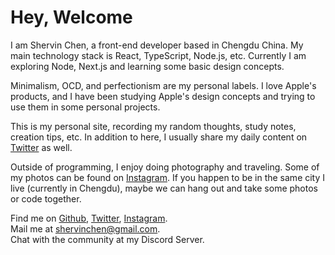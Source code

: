 # Hey, Welcome

I am Shervin Chen, a front-end developer based in Chengdu China. My main technology stack is React, TypeScript, Node.js, etc. Currently I am exploring Node, Next.js and learning some basic design concepts.

Minimalism, OCD, and perfectionism are my personal labels. I love Apple's products, and I have been studying Apple's design concepts and trying to use them in some personal projects.

This is my personal site, recording my random thoughts, study notes, creation tips, etc. In addition to here, I usually share my daily content on [Twitter](https://twitter.com/shervinchen) as well.

Outside of programming, I enjoy doing photography and traveling. Some of my photos can be found on [Instagram](https://instagram.com/shervinchen). If you happen to be in the same city I live (currently in Chengdu), maybe we can hang out and take some photos or code together.

Find me on [Github](https://github.com/shervinchen), [Twitter](https://twitter.com/shervinchen), [Instagram](https://instagram.com/shervinchen).\
Mail me at [shervinchen@gmail.com](mailto:shervinchen@gmail.com).\
Chat with the community at my Discord Server.
